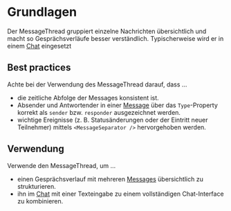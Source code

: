 # Grundlagen

Der MessageThread gruppiert einzelne Nachrichten übersichtlich und macht so 
Gesprächsverläufe besser verständlich. Typischerweise wird er in einem 
[Chat](/03-components/chat/chat) eingesetzt


## Best practices

Achte bei der Verwendung des MessageThread darauf, dass …

* die zeitliche Abfolge der Messages konsistent ist.
* Absender und Antwortender in einer [Message](/03-components/chat/message) über das `Type`-Property korrekt als `sender` bzw. `responder` ausgezeichnet werden.
* wichtige Ereignisse (z. B. Statusänderungen oder der Eintritt neuer Teilnehmer) mittels
`<MessageSeparator />` hervorgehoben werden.

## Verwendung

Verwende den MessageThread, um ...

* einen Gesprächsverlauf mit mehreren [Messages](/03-components/chat/message) übersichtlich zu strukturieren.
* ihn im [Chat](/03-components/chat/chat) mit einer Texteingabe zu einem vollständigen Chat-Interface zu kombinieren.
